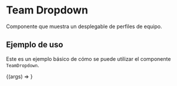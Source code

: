 
<Meta 
    title="Components/Util/TeamDropdown" 
    component={TeamDropdown} 
/>

# Team Dropdown
Componente que muestra un desplegable de perfiles de equipo.

<Props of={TeamDropdown} />

## Ejemplo de uso

Este es un ejemplo básico de cómo se puede utilizar el componente `TeamDropdown`.

<Canvas>
  <Story 
    name="Ejemplo básico"
    args={{
      title: 'Equipo de Desarrollo',
      data: [{ name: 'John Doe' }, { name: 'Jane Doe' }],
    }}
   >
    {(args) => <TeamDropdown {...args} />}
  </Story>
</Canvas>

<ArgsTable of={TeamDropdown} story="Ejemplo básico" />
